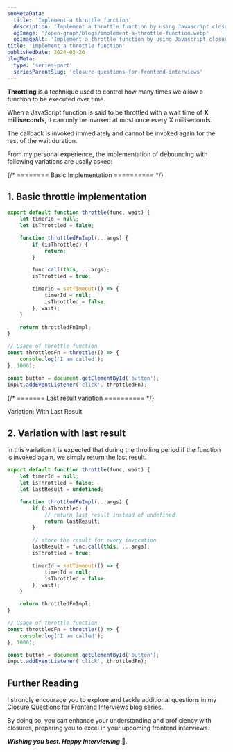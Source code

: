 ```yaml
---
seoMetaData:
  title: 'Implement a throttle function'
  description: 'Implement a throttle function by using Javascript closures.'
  ogImage: '/open-graph/blogs/implement-a-throttle-function.webp'
  ogImageAlt: 'Implement a throttle function by using Javascript closures.'
title: 'Implement a throttle function'
publishedDate: 2024-03-26
blogMeta:
  type: 'series-part'
  seriesParentSlug: 'closure-questions-for-frontend-interviews'
---
```


**Throttling** is a technique used to control how many times we allow a function to be executed over time.

When a JavaScript function is said to be throttled with a wait time of **X milliseconds**, it can only be invoked at most once every X milliseconds.

The callback is invoked immediately and cannot be invoked again for the rest of the wait duration.

From my personal experience, the implementation of debouncing with following variations are usally asked:

{/* ======== Basic Implementation ========== */}

<section>

## 1. Basic throttle implementation

```js title="./src/throttle.js"
export default function throttle(func, wait) {
	let timerId = null;
	let isThrottled = false;

	function throttledFnImpl(...args) {
		if (isThrottled) {
			return;
		}

		func.call(this, ...args);
		isThrottled = true;

		timerId = setTimeout(() => {
			timerId = null;
			isThrottled = false;
		}, wait);
	}

	return throttledFnImpl;
}

// Usage of throttle function
const throttledFn = throttle(() => {
	console.log('I am called');
}, 1000);

const button = document.getElementById('button');
input.addEventListener('click', throttledFn);
```

</section>

{/* ======= Last result variation ========== */}

<section>

<SubHeading>Variation: With Last Result</SubHeading>
## 2. Variation with last result

In this variation it is expected that during the throlling period if the function is invoked again, we simply return the last result.

```js title="./src/throttle.js"
export default function throttle(func, wait) {
	let timerId = null;
	let isThrottled = false;
	let lastResult = undefined;

	function throttledFnImpl(...args) {
		if (isThrottled) {
			// return last result instead of undefined
			return lastResult;
		}

		// store the result for every invocation
		lastResult = func.call(this, ...args);
		isThrottled = true;

		timerId = setTimeout(() => {
			timerId = null;
			isThrottled = false;
		}, wait);
	}

	return throttledFnImpl;
}

// Usage of throttle function
const throttledFn = throttle(() => {
	console.log('I am called');
}, 1000);

const button = document.getElementById('button');
input.addEventListener('click', throttledFn);
```

</section>

## Further Reading

I strongly encourage you to explore and tackle additional questions in my [Closure Questions for Frontend Interviews](/blog/closure-questions-for-frontend-interviews/ 'Find more question on closures in the closure questions for frontend Interviews blog series') blog series.

By doing so, you can enhance your understanding and proficiency with closures, preparing you to excel in your upcoming frontend interviews.

**_Wishing you best. Happy Interviewing_** 🫡.
